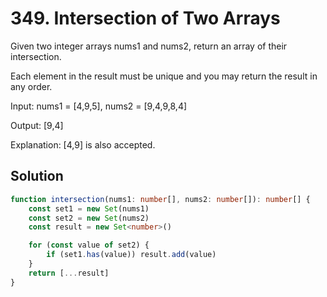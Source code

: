 # 349. Intersection of Two Arrays

Given two integer arrays nums1 and nums2, return an array of their intersection.

Each element in the result must be unique and you may return the result in any order.

Input: nums1 = [4,9,5], nums2 = [9,4,9,8,4]

Output: [9,4]

Explanation: [4,9] is also accepted.


## Solution

```ts
function intersection(nums1: number[], nums2: number[]): number[] {
	const set1 = new Set(nums1)
	const set2 = new Set(nums2)
	const result = new Set<number>()

	for (const value of set2) {
		if (set1.has(value)) result.add(value)
	}
	return [...result]
}
```